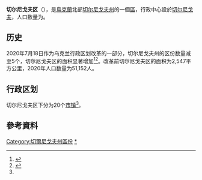 {{NoteTA
|1=zh-cn:切尔尼戈夫;zh-hk:切爾尼戈夫;zh-tw:車尼哥夫;
}}
{{Infobox settlement
| name                    = 切尔尼戈夫区
| native_name             = Чернігівський район
| native_name_lang        = uk
| settlement_type         = [[区_(乌克兰)|区]]
| image_skyline           = 
| image_caption           = 
| image_flag              = Chrnihivskiy rayon prapor.png
| flag_size               = 115px
| image_shield            = Chernihivskiy rayon gerb.png
| shield_size             = 75px
| image_map               = Chernigovskiy rayon 2020.svg
| map_caption             = 切尔尼戈夫区在切尔尼戈夫州的位置
| subdivision_type        = [[世界政區索引|国家]]
| subdivision_name        = {{UKR}}
| subdivision_type1       = [[州_(烏克蘭)|州]]
| subdivision_name1       = [[切尔尼戈夫州|切尔尼戈夫州]]
| established_title       = 建立
| established_date        = 
| seat_type               = 行政中心
| seat                    = [[切尔尼戈夫|切尔尼戈夫]]
| parts_type              = 辖区
| parts_style             = coll
| parts                   = 20个[[烏克蘭市鎮|市镇]]<ref name="Ostapenko">{{Cite book |url=https://www.minregion.gov.ua/wp-content/uploads/2020/10/atlas_novogo_atu_2020.pdf |date=2020 |publisher=Міністерство розвитку громад та територій України; Товариство дослідників України |editor-last=Остапенко |editor-first=Павло |edition=2nd |location=Київ |language=uk |script-title=uk:Атлас адміністративно-територіального устрою України: Новий районний поділ та територіальні громади: 2020}}</ref>
| p1                      =
| government_footnotes    = 
| leader_party            = 
| leader_title            = 
| leader_name             = 
| unit_pref               = Metric
| area_footnotes          = 
| area_note               = 
| area_total_km2          = 
| population_as_of        = 2021年
| population_footnotes    = <ref name="ua2021estimate"/>
| population_total        = 451,430
| population_density_km2  = auto
| population_note         = 
| timezone1               = 
| utc_offset1             = 
| timezone1_DST           = 
| utc_offset1_DST         = 
| postal_code_type        = 邮政编码
| postal_code             = 
| area_code_type          = 
| area_code               = 
| iso_code                = 
| website                 = 
| footnotes               = 
}}
'''切尔尼戈夫区'''（{{lang-uk|Чернігівський район}}），是[[烏克蘭|烏克蘭]]北部[[切尔尼戈夫州|切尔尼戈夫州]]的一個[[区_(乌克兰)|區]]，行政中心設於[[切尔尼戈夫|切尔尼戈夫]]，人口数量为{{Ua-pop-est2021|451,430人}}。

== 历史 ==
{{Stack|[[File:Chernigivskyi-Raion.png|thumb]]}}
2020年7月18日作为乌克兰行政区划改革的一部分，切尔尼戈夫州的区份数量减至5个，切尔尼戈夫区的面积显著增加<ref>{{Cite news |date=2020-07-18 |title=Про утворення та ліквідацію районів. Постанова Верховної Ради України № 807-ІХ. |language=uk |url=http://www.golos.com.ua/article/333466 |access-date=2020-10-03 |website=Голос України}}</ref><ref name="2020_reform_maps">{{Cite web |date=2020-07-17 |title=Нові райони: карти + склад |url=https://www.minregion.gov.ua/press/news/novi-rajony-karty-sklad/ |access-date=2022-04-15 |language=uk |website=Міністерство розвитку громад та територій України}}</ref>。改革前切尔尼戈夫区的面积为2,547平方公里，2020年人口数量为51,152人。

== 行政区划 ==
切尔尼戈夫区下分为20个[[烏克蘭市鎮|市镇]]<ref name="Ostapenko"/>。

==參考資料==
{{Reflist}}

{{DEFAULTSORT:Чернігівський район}}
[[Category:切爾尼戈夫州區份|Category:切爾尼戈夫州區份]]
[[Category:切爾尼戈夫區|*]]